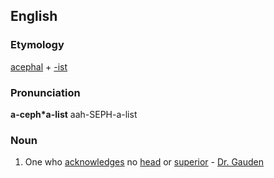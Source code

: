 ==English==

===Etymology===
[[acephal]] + [[-ist]]

===Pronunciation===
'''a-ceph*a-list'''
aah-SEPH-a-list

===Noun===
{{en-noun}}
# One who [[acknowledge]]s no [[head]] or [[superior]] - [[w:Dr. Gauden|Dr. Gauden]]